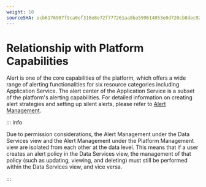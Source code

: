 ```yaml
---
weight: 10
sourceSHA: ecb6176907f9ca0ef316e8e72f777261aa8ba599614053e0d720cb8dec92fca2
---
```


# Relationship with Platform Capabilities

Alert is one of the core capabilities of the platform, which offers a wide range of alerting functionalities for six resource categories including Application Service. The alert center of the Application Service is a subset of the platform's alerting capabilities. For detailed information on creating alert strategies and setting up silent alerts, please refer to [Alert Management](/observability/monitor/functions/manage_alert.mdx).

::: info

Due to permission considerations, the Alert Management under the Data Services view and the Alert Management under the Platform Management view are isolated from each other at the data level. This means that if a user creates an alert policy in the Data Services view, the management of that policy (such as updating, viewing, and deleting) must still be performed within the Data Services view, and vice versa.

:::
